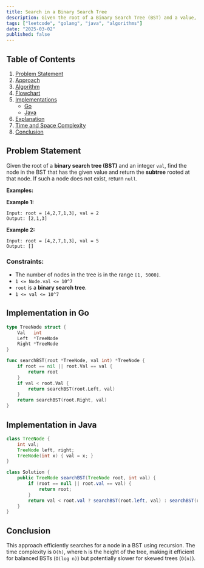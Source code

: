 ```yaml
---
title: Search in a Binary Search Tree
description: Given the root of a Binary Search Tree (BST) and a value, find the node with that value and return its subtree. Includes Go and Java implementations.
tags: ["leetcode", "golang", "java", "algorithms"]
date: "2025-03-02"
published: false
---
```


## Table of Contents

1. [Problem Statement](#problem-statement)
2. [Approach](#approach)
3. [Algorithm](#algorithm)
4. [Flowchart](#flowchart)
5. [Implementations](#implementations)
   - [Go](#implementation-in-go)
   - [Java](#implementation-in-java)
6. [Explanation](#explanation)
7. [Time and Space Complexity](#time-and-space-complexity)
8. [Conclusion](#conclusion)

## Problem Statement


Given the root of a **binary search tree (BST)** and an integer `val`, find the node in the BST that has the given value and return the **subtree** rooted at that node. If such a node does not exist, return `null`.

**Examples:**

**Example 1:**
```
Input: root = [4,2,7,1,3], val = 2
Output: [2,1,3]
```

**Example 2:**
```
Input: root = [4,2,7,1,3], val = 5
Output: []
```

### Constraints:

- The number of nodes in the tree is in the range `[1, 5000]`.
- `1 <= Node.val <= 10^7`
- `root` is a **binary search tree**.
- `1 <= val <= 10^7`

## Implementation in Go

```go
type TreeNode struct {
    Val   int
    Left  *TreeNode
    Right *TreeNode
}

func searchBST(root *TreeNode, val int) *TreeNode {
    if root == nil || root.Val == val {
        return root
    }
    if val < root.Val {
        return searchBST(root.Left, val)
    }
    return searchBST(root.Right, val)
}
```

## Implementation in Java

```java
class TreeNode {
    int val;
    TreeNode left, right;
    TreeNode(int x) { val = x; }
}

class Solution {
    public TreeNode searchBST(TreeNode root, int val) {
        if (root == null || root.val == val) {
            return root;
        }
        return val < root.val ? searchBST(root.left, val) : searchBST(root.right, val);
    }
}
```

## Conclusion

This approach efficiently searches for a node in a BST using recursion. The time complexity is `O(h)`, where `h` is the height of the tree, making it efficient for balanced BSTs (`O(log n)`) but potentially slower for skewed trees (`O(n)`).


